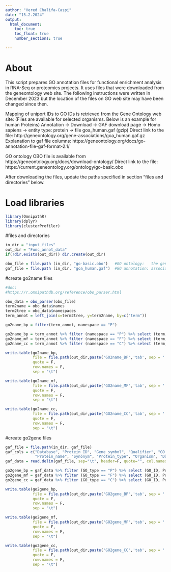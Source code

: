 ```yaml
---
author: "Vered Chalifa-Caspi"
date: "15.2.2024"
output: 
  html_document:
    toc: true
    toc_float: true
    number_sections: true

---
```

# About

This script prepares GO annotation files for functional enrichment analysis in RNA-Seq or proteomics projects.
It uses files that were downloaded from the geneontology web site.
The following instructions were written in December 2023 but the location of the files on GO web site may have been changed since then.

Mapping of uniport IDs to GO IDs is retrieved from the Gene Ontology web site:
(Files are available for selected organisms. Below is an example for human Proteins)
Annotation -> Download -> GAF download page -> Homo sapiens -> entity type: protein -> file goa_human.gaf (gzip)
Direct link to the file:
http://geneontology.org/gene-associations/goa_human.gaf.gz
Explanation to gaf file columns:
https://geneontology.org/docs/go-annotation-file-gaf-format-2.1/

GO ontology OBO file is available from https://geneontology.org/docs/download-ontology/
Direct link to the file:
https://current.geneontology.org/ontology/go-basic.obo

After downloading the files, update the paths specified in section "files and directories" below.

# Load libraries

```r

library(OmnipathR)
library(dplyr)
library(clusterProfiler)
```

#files and directories

```r

in_dir = "input_files"
out_dir = "Func_annot_data"
if(!dir.exists(out_dir)) dir.create(out_dir)

obo_file = file.path (in_dir, "go-basic.obo")   #GO ontology:   the gene ontology tree and term data
gaf_file = file.path (in_dir, "goa_human.gaf")  #GO annotation: association between go terms and uniprot genes

```

#create go2name files

```r

#doc:
#https://r.omnipathdb.org/reference/obo_parser.html

obo_data = obo_parser(obo_file)
term2name = obo_data$names
term2tree = obo_data$namespaces
term_annot = left_join(x=term2tree, y=term2name, by=c("term"))

go2name_bp = filter(term_annot, namespace == "P")

go2name_bp = term_annot %>% filter (namespace == "P") %>% select (term, name) %>% setNames (c("GO", "Term"))
go2name_mf = term_annot %>% filter (namespace == "F") %>% select (term, name) %>% setNames (c("GO", "Term"))
go2name_cc = term_annot %>% filter (namespace == "C") %>% select (term, name) %>% setNames (c("GO", "Term"))

write.table(go2name_bp,
            file = file.path(out_dir,paste('GO2name_BP','tab', sep = '.')) ,
            quote = F,
            row.names = F,
            sep = "\t")

write.table(go2name_mf,
            file = file.path(out_dir,paste('GO2name_MF','tab', sep = '.')) ,
            quote = F,
            row.names = F,
            sep = "\t")

write.table(go2name_cc,
            file = file.path(out_dir,paste('GO2name_CC','tab', sep = '.')) ,
            quote = F,
            row.names = F,
            sep = "\t")

```


#create go2gene files

```r

gaf_file = file.path(in_dir, gaf_file)
gaf_cols = c("Database", "Protein_ID", "Gene_symbol", "Qualifier", "GO_ID", "GO_REF", "evidence_code", "With_or_From", "GO_type",
             "Protein_name", "Synonym", "Protein_type", "Organism", "Date", "Assigned_by", "Annotation_extension", "Gene_product_form_ID")
gaf_data = read.delim(gaf_file, sep="\t", header=F, quote="", col.names=gaf_cols, colClasses="character", comment.char=c("!"))

go2gene_bp = gaf_data %>% filter (GO_type == "P") %>% select (GO_ID, Protein_ID) %>% setNames (c("GO", "Gene")) %>% clusterProfiler::buildGOmap() %>% arrange(GO)
go2gene_mf = gaf_data %>% filter (GO_type == "F") %>% select (GO_ID, Protein_ID) %>% setNames (c("GO", "Gene")) %>% clusterProfiler::buildGOmap() %>% arrange(GO)
go2gene_cc = gaf_data %>% filter (GO_type == "C") %>% select (GO_ID, Protein_ID) %>% setNames (c("GO", "Gene")) %>% clusterProfiler::buildGOmap() %>% arrange(GO)

write.table(go2gene_bp,
            file = file.path(out_dir,paste('GO2gene_BP','tab', sep = '.')) ,
            quote = F,
            row.names = F,
            sep = "\t")

write.table(go2gene_mf,
            file = file.path(out_dir,paste('GO2gene_MF','tab', sep = '.')) ,
            quote = F,
            row.names = F,
            sep = "\t")

write.table(go2gene_cc,
            file = file.path(out_dir,paste('GO2gene_CC','tab', sep = '.')) ,
            quote = F,
            row.names = F,
            sep = "\t")
```


